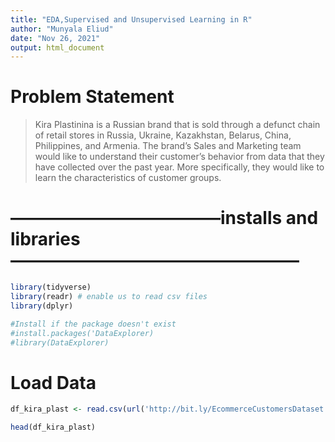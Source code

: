 ```yaml
---
title: "EDA,Supervised and Unsupervised Learning in R"
author: "Munyala Eliud"
date: "Nov 26, 2021"
output: html_document
---
```


# Problem Statement
>Kira Plastinina is a Russian brand that is sold through a defunct chain of retail stores in Russia, Ukraine, Kazakhstan, Belarus, China, Philippines, and Armenia. The brand’s Sales and Marketing team would like to understand their customer’s behavior from data that they have collected over the past year. More specifically, they would like to learn the characteristics of customer groups.


# ------------------------------------installs and libraries--------------------------------------------------
```r

library(tidyverse)
library(readr) # enable us to read csv files
library(dplyr)

#Install if the package doesn't exist 
#install.packages('DataExplorer) 
#library(DataExplorer)

```

# Load Data
```r

df_kira_plast <- read.csv(url('http://bit.ly/EcommerceCustomersDataset'))

```

```r
head(df_kira_plast)
```

